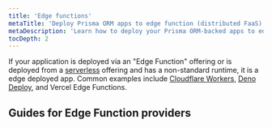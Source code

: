 ```yaml
---
title: 'Edge functions'
metaTitle: 'Deploy Prisma ORM apps to edge function (distributed FaaS) providers'
metaDescription: 'Learn how to deploy your Prisma ORM-backed apps to edge functions like Cloudflare Workers or Vercel Edge Functions'
tocDepth: 2
---
```


<TopBlock title={frontMatter.title}>

If your application is deployed via an "Edge Function" offering or is deployed from a [serverless](/orm/prisma-client/deployment/serverless) offering and has a non-standard runtime, it is a edge deployed app. Common examples include [Cloudflare Workers](/orm/prisma-client/deployment/edge/deploy-to-cloudflare-workers), [Deno Deploy](/orm/prisma-client/deployment/edge/deploy-to-deno-deploy), and Vercel Edge Functions.

</TopBlock>

## Guides for Edge Function providers

<Subsections />
